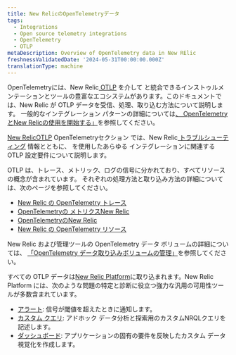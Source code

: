 ```yaml
---
title: New RelicのOpenTelemetryデータ
tags:
  - Integrations
  - Open source telemetry integrations
  - OpenTelemetry
  - OTLP
metaDescription: Overview of OpenTelemetry data in New RElic
freshnessValidatedDate: '2024-05-31T00:00:00.000Z'
translationType: machine
---
```


OpenTelemetryには、New Relic[ OTLP](https://opentelemetry.io/docs/specs/otlp/) を介して と統合できるインストゥルメンテーションとツールの豊富なエコシステムがあります。このドキュメントでは、New Relic が OTLP データを受信、処理、取り込む方法について説明します。 一般的なインテグレーション パターンの詳細については[、 OpenTelemetryとNew Relicの使用を開始する」](/docs/opentelemetry/get-started/opentelemetry-get-started-intro/)を参照してください。

[New RelicOTLP](/docs/opentelemetry/best-practices/opentelemetry-otlp/) OpenTelemetryセクション では、New Relic[ トラブルシューティング](/docs/opentelemetry/best-practices/opentelemetry-otlp-troubleshooting/) 情報とともに、 を使用したあらゆる インテグレーションに関連する OTLP 設定要件について説明します。

OTLP は、トレース、メトリック、ログの信号に分かれており、すべてリソースの概念が含まれています。 それぞれの処理方法と取り込み方法の詳細については、次のページを参照してください。

* [New Relic の OpenTelemetry トレース](/docs/opentelemetry/best-practices/opentelemetry-best-practices-traces/)
* [OpenTelemetryの メトリクスNew Relic](/docs/opentelemetry/best-practices/opentelemetry-best-practices-metrics/)
* [OpenTelemetryのNew Relic](/docs/opentelemetry/best-practices/opentelemetry-best-practices-logs/)
* [New Relic の OpenTelemetry リソース](/docs/opentelemetry/best-practices/opentelemetry-best-practices-resources/)

New Relic および管理ツールの OpenTelemetry データ ボリュームの詳細については、 [「OpenTelemetry データ取り込みボリュームの管理」](/docs/opentelemetry/best-practices/opentelemetry-manage-data-ingest-volume/)を参照してください。

すべての OTLP データは[New Relic Platform](/docs/new-relic-solutions/new-relic-one/introduction-new-relic-platform/)に取り込まれます。New Relic Platform には、次のような問題の特定と診断に役立つ強力な汎用の可用性ツールが多数含まれています。

* [アラート](/docs/alerts-applied-intelligence/overview/): 信号が閾値を超えたときに通知します。
* [カスタム クエリ](/docs/query-your-data/explore-query-data/get-started/introduction-querying-new-relic-data/): アドホック データ分析と探索用のカスタムNRQLクエリを記述します。
* [ダッシュボード](/docs/query-your-data/explore-query-data/dashboards/introduction-dashboards/): アプリケーションの固有の要件を反映したカスタム データ視覚化を作成します。